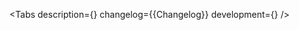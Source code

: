 

<Meta of={Stories} />

<ComponentHeader
    name='Scrollbar'
    design='https://www.figma.com/file/cdNnkh2QdxuvYLrBm4cubM/Web-%3A%3A-Core-Default-Components?type=design&node-id=101197%3A116500&mode=design&t=Itgzojk9BOtPqYkS-1'
    children='Используется для управления контентм с помощью полосы прокрутки.'
/>

<Tabs
    description={<Description />}
    changelog={<Markdown>{Changelog}</Markdown>}
    development={<Development />}
/>
